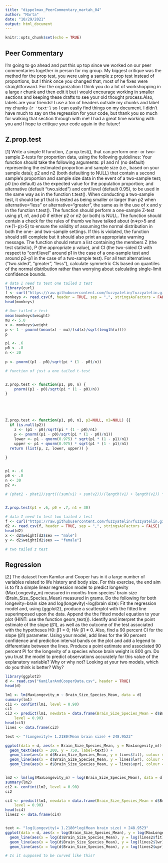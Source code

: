 ```yaml
---
title: "dippelmax_PeerCommentary_martah_04"
author: "Marta"
date: "10/29/2021"
output: html_document
---
```


```r
knitr::opts_chunk$set(echo = TRUE)
```

## Peer Commentary

I'm going to go ahead and put this up top since we worked on our peer commentaries together in person for my group. My biggest critique was the method for the prop test, you were using a sample z prop test instead of proportions, but I think once you changed that, most of he fixes were straightforward. For the organization I think you do a lot of workshopping in a large r chunk and then edit it but i would encourage working in smaller sections and keeping these drafts to see your old thought process.Also, labels are your friends! I use a ton of headers outside my chunks and label my chunks `{r 'text'}` so I can easily find things on my document. I didn't have much to say on the regression for your code, but thank you so much for walking that section through with me! I had a great time working with you and I hope to critique your code again in the future!

## Z.prop.test

[1] Write a simple R function, Z.prop.test(), that can perform one- or two-sample Z-tests for proportion data, using the following guidelines:
Your function should take the following arguments: p1 and n1 (no default) representing the estimated proportion and sample size (i.e., based on your sample data); p2 and n2 (both defaulting to NULL) that contain a second sample’s proportion and sample size data in the event of a two-sample test; p0 (no default) as the expected value for the population proportion; and alternative (default “two.sided”) and conf.level (default 0.95), to be used in the same way as in the function t.test().
When conducting a two-sample test, it should be p1 that is tested as being smaller or larger than p2 when alternative=“less” or alternative=“greater”, the same as in the use of x and y in the function t.test().
The function should perform a one-sample Z-test using p1, n1, and p0 if either p2 or n2 (or both) is NULL.
The function should contain a check for the rules of thumb we have talked about (n∗p>5 and n∗(1−p)>5) to ensure the validity of assuming the normal distribution in both the one- and two-sample settings. If this is violated, the function should still complete but it should also print an appropriate warning message.
The function should return a list containing the members Z (the test statistic), P (the appropriate p value), and CI (the two-sided CI with respect to “conf.level” around p1 in the case of a one-sample test and around p2-p1 in the case of a two-sample test). For all test alternatives (“two.sided”, “greater”, “less”), calculate symmetric CIs based on quantiles of the normal distribution rather than worrying about calculating single-limit confidence bounds.

```r
# data I need to test one tailed z test
library(curl)
f <- curl("https://raw.githubusercontent.com/fuzzyatelin/fuzzyatelin.github.io/master/AN588_Fall21/vervet-weights.csv")
monkeys <- read.csv(f, header = TRUE, sep = ",", stringsAsFactors = FALSE)
head(monkeys)
```


```r
# One tailed z test
mean(monkeys$weight)
mu <- 5.0
x <- monkeys$weight
p <- 1 - pnorm((mean(x) - mu)/(sd(x)/sqrt(length(x))))
p

p1 <- .6
p0 <- .8
n <- 30
  
p <- pnorm((p1 - p0)/sqrt(pi * (1 - p0)/n))
```

```r
# function of just a one tailed t-test


Z.prop.test <- function(p1, p0, n) {
    pnorm((p1 - p0)/sqrt(pi * (1 - p0)/n))
}





Z.prop.test <- function(p1, p0, n1, p2=NULL, n2=NULL) {{ 
  if (is.null(p2))
    z <- (p1 - p0)/sqrt(pi * (1 - p0)/n1)
    p <- pnorm((p1 - p0)/sqrt(pi * (1 - p0)/n1))
    lower <- p1 - qnorm(0.975) * sqrt(p1 * (1 - p1)/n1)
    upper <- p1 + qnorm(0.975) * sqrt(p1 * (1 - p1)/n1)
  return (list(p, z, lower, upper)) }
    
}


p1 <- .6
p0 <- .8
n <- 30
p2 <- 

# (phat2 - phat1)/sqrt(((sum(v1) + sum(v2))/(length(v1) + length(v2)) * (1 - (sum(v1) + sum(v2))/(length(v1) + length(v2)))) * (1/length(v1) + 1/length(v2)))

  
Z.prop.test(p1 = .6, p0 = .7, n1 = 30)

```

```r
# data I need to test two tailed z test
f <- curl("https://raw.githubusercontent.com/fuzzyatelin/fuzzyatelin.github.io/master/AN588_Fall21/colobus-weights.csv")
d2 <- read.csv(f, header = TRUE, sep = ",", stringsAsFactors = FALSE)
head(d2)
x <- d2$weight[d2$sex == "male"]
y <- d2$weight[d2$sex == "female"]
```

```r
# two tailed z test 

```


## Regression

[2] The dataset from Kamilar and Cooper has in it a large number of variables related to life history and body size. For this exercise, the end aim is to fit a simple linear regression model to predict longevity (MaxLongevity_m) measured in months from species’ brain size (Brain_Size_Species_Mean) measured in grams. Do the following for both longevity~brain size and log(longevity)~log(brain size):
Fit the regression model and, using {ggplot2}, produce a scatterplot with the fitted line superimposed upon the data. Append the the fitted model equation to your plot (HINT: use the function geom_text()).
Identify and interpret the point estimate of the slope (β1), as well as the outcome of the test associated with the hypotheses H0: β1 = 0; HA: β1 ≠ 0. Also, find a 90 percent CI for the slope (β1) parameter.
Using your model, add lines for the 90 percent confidence and prediction interval bands on the plot and add a legend to differentiate between the lines.
Produce a point estimate and associated 90 percent PI for the longevity of a species whose brain weight is 800 gm. Do you trust the model to predict observations accurately for this value of the explanatory variable? Why or why not?
Looking at your two models, which do you think is better? Why?

```r
library(ggplot2)
d <- read.csv("KamilarAndCooperData.csv", header = TRUE)
head(d)

lm1 <- lm(MaxLongevity_m ~ Brain_Size_Species_Mean, data = d)
summary(lm1)
ci1 <- confint(lm1, level = 0.90)
ci1
ci3 <- predict(lm1, newdata = data.frame(Brain_Size_Species_Mean = d$Brain_Size_Species_Mean), interval = "confidence",
    level = 0.90)
head(ci3)
lines <- data.frame(ci3)

text <- "(Longevity)= 1.2180(Mean brain size) + 248.9523"

ggplot(data = d, aes(x = Brain_Size_Species_Mean, y = MaxLongevity_m)) + geom_point(color="darkorange3") + 
  geom_text(aes(x = 200, y = 750, label=text)) + 
  geom_line(aes(x = d$Brain_Size_Species_Mean, y = lines$fit), colour = "black") +
  geom_line(aes(x = d$Brain_Size_Species_Mean, y = lines$lwr), colour = "darkorchid4") + 
  geom_line(aes(x = d$Brain_Size_Species_Mean, y = lines$upr), colour = "darkorchid4")


lm2 <- lm(log(MaxLongevity_m) ~ log(Brain_Size_Species_Mean), data = d)
summary(lm2)
ci2 <- confint(lm2, level = 0.90)
ci2

ci4 <- predict(lm1, newdata = data.frame(Brain_Size_Species_Mean = d$Brain_Size_Species_Mean), interval = "confidence",
    level = 0.90)
head(ci4)
lines2 <- data.frame(ci4)


text <- "log(Longevity)= 1.2180*log(Mean brain size) + 248.9523"
ggplot(data = d, aes(x = log(Brain_Size_Species_Mean), y = log(MaxLongevity_m))) + geom_point(color="darkorange") + geom_text(aes(x = 4, y = 7, label=text)) + 
  geom_line(aes(x = log(d$Brain_Size_Species_Mean), y = log(lines2$fit)), colour = "black") +
  geom_line(aes(x = log(d$Brain_Size_Species_Mean), y = log(lines2$lwr)), colour = "darkorchid4") + 
  geom_line(aes(x = log(d$Brain_Size_Species_Mean), y = log(lines2$upr)), colour = "darkorchid4")

# Is it supposed to be curved like this?

```

